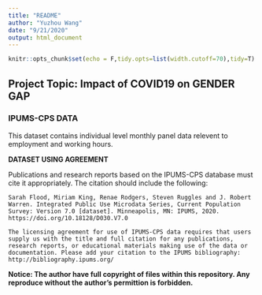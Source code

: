 ```yaml
---
title: "README"
author: "Yuzhou Wang"
date: "9/21/2020"
output: html_document
---
```


```r
knitr::opts_chunk$set(echo = F,tidy.opts=list(width.cutoff=70),tidy=T) 
```

## Project Topic: Impact of COVID19 on GENDER GAP

### IPUMS-CPS DATA

This dataset contains individual level monthly panel data relevent to employment and working hours.

**DATASET USING AGREEMENT**

Publications and research reports based on the IPUMS-CPS database must cite it appropriately. The citation should include the following:
```
Sarah Flood, Miriam King, Renae Rodgers, Steven Ruggles and J. Robert Warren. Integrated Public Use Microdata Series, Current Population Survey: Version 7.0 [dataset]. Minneapolis, MN: IPUMS, 2020. https://doi.org/10.18128/D030.V7.0

The licensing agreement for use of IPUMS-CPS data requires that users supply us with the title and full citation for any publications, research reports, or educational materials making use of the data or documentation. Please add your citation to the IPUMS bibliography: http://bibliography.ipums.org/
```

**Notice: The author have full copyright of files within this repository. Any reproduce without the author's permittion is forbidden.**